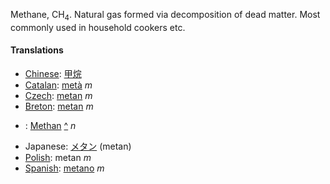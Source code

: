 Methane, CH<sub>4</sub>.
Natural gas formed via decomposition of dead matter.
Most commonly used in household cookers etc.

====Translations====
* [[Chinese]]: [[甲烷]]
* [[Catalan]]: [[metà]] ''m''
* [[Czech]]: [[metan]] ''m''
* [[Breton]]: [[metan]] ''m''
*{{msg:de}}: [[Methan]] [[:de:Methan|^]] ''n''
* Japanese: [[メタン]] (metan)
*[[Polish]]: metan ''m''
* [[Spanish]]: [[metano]] ''m''